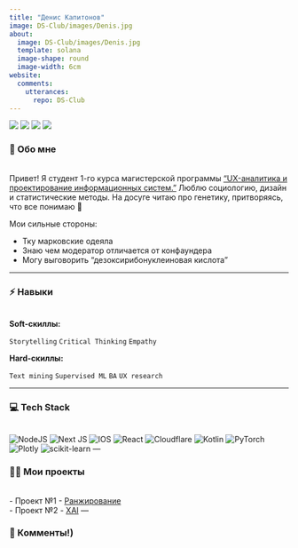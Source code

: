 ```yaml
---
title: "Денис Капитонов"
image: DS-Club/images/Denis.jpg
about:
  image: DS-Club/images/Denis.jpg
  template: solana
  image-shape: round
  image-width: 6cm
website:
  comments: 
    utterances:
      repo: DS-Club
---
```


<a href="https://www.linkedin.com/in/deniskapitonovv"><img src="https://img.shields.io/badge/LinkedIn-blue?style=for-the-badge&logo=linkedin&logoColor=white"></a>
<a href="deniskapitonovv@gmail.com"><img src="https://img.shields.io/badge/Gmail-D14836?style=for-the-badge&logo=gmail&logoColor=white"></a>
<a href="https://t.me/dakapitonov"><img src="https://img.shields.io/badge/Telegram-blue?style=for-the-badge&logo=telegram&logoColor=white"></a>
<a href="https://github.com/den1ceee"><img
src="https://img.shields.io/badge/github-%23121011.svg?style=for-the-badge&amp;logo=github&amp;logoColor=white"/></a>


### 💫 Обо мне
<br>
Привет! Я студент 1-го курса магистерской программы ["UX-аналитика и проектирование информационных систем."](https://spb.hse.ru/ma/computer/) Люблю социологию, дизайн и статистические методы. На досуге читаю про генетику, притворяясь, что все понимаю 🤪

Мои сильные стороны:

-   Тку марковские одеяла
-   Знаю чем модератор отличается от конфаундера
-   Могу выговорить "дезоксирибонуклеиновая кислота"

--- 

### ⚡ Навыки
<br>
**Soft-скиллы:**

`Storytelling`{.label} `Critical Thinking`{.label} `Empathy`{.label}

**Hard-скиллы:**

 `Text mining`{.label} `Supervised ML`{.label} `BA`{.label} `UX research`{.label}

--- 

### 💻 Tech Stack
<br>
![NodeJS](https://img.shields.io/badge/node.js-6DA55F?style=for-the-badge&logo=node.js&logoColor=white)
![Next JS](https://img.shields.io/badge/Next-black?style=for-the-badge&logo=next.js&logoColor=white)
![IOS](https://img.shields.io/badge/IOS-%2320232a.svg?style=for-the-badge&logo=apple&logoColor=white)
![React](https://img.shields.io/badge/react-%2320232a.svg?style=for-the-badge&logo=react&logoColor=%2361DAFB)
![Cloudflare](https://img.shields.io/badge/Cloudflare-F38020?style=for-the-badge&logo=Cloudflare&logoColor=white)
![Kotlin](https://img.shields.io/badge/kotlin-%230095D5.svg?style=for-the-badge&logo=kotlin&logoColor=white)
![PyTorch](https://img.shields.io/badge/PyTorch-%23EE4C2C.svg?style=for-the-badge&logo=PyTorch&logoColor=white)
![Plotly](https://img.shields.io/badge/Plotly-%233F4F75.svg?style=for-the-badge&logo=plotly&logoColor=white)
![scikit-learn](https://img.shields.io/badge/scikit--learn-%23F7931E.svg?style=for-the-badge&logo=scikit-learn&logoColor=white) 
--- 

### 👨‍💻 Мои проекты
<br>
-   Проект №1 - [Ранжирование](projects.qmd) <br>
-   Проект №2 - [XAI](projects.qmd) 
--- 

### 💬 Комменты!)
<br>
<script src="https://giscus.app/client.js"
        data-repo="dsclubhse/DS-Club"
        data-repo-id="R_kgDOJn_Kig"
        data-category="Announcements"
        data-category-id="DIC_kwDOJn_Kis4CXNGf"
        data-mapping="url"
        data-strict="0"
        data-reactions-enabled="1"
        data-emit-metadata="0"
        data-input-position="bottom"
        data-theme="light"
        data-lang="en"
        crossorigin="anonymous"
        async>
</script>
